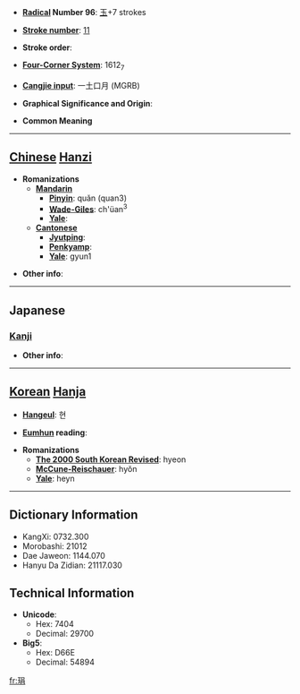 * '''[[Wiktionary:Chinese radical index| Radical]] Number 96''': [[Wiktionary:Chinese radical index 玉|玉]]+7 strokes

* '''[[Wiktionary:Chinese total strokes index|Stroke number]]''': [[Wiktionary:Chinese total strokes index 11|11]]

* '''Stroke order''': 

* '''[[Wiktionary:Chinese four corner index|Four-Corner System]]''': 1612<sub>7</sub>

* '''[[Wiktionary:Chinese Cangjie index|Cangjie input]]''': 一土口月 (MGRB)

* '''Graphical Significance and Origin''': 

* '''Common Meaning'''

----

== [[Chinese]] [[Hanzi]] ==

* '''Romanizations'''
** '''[[Mandarin]]'''
*** '''[[Pinyin]]''': quǎn (quan3)
*** '''[[Wade-Giles]]''': ch'üan<sup>3</sup>
*** '''[[Yale]]''': 
** '''[[Cantonese]]'''
*** '''[[Jyutping]]''':
*** '''[[Penkyamp]]''': 
*** '''[[Yale]]''': gyun1

* '''Other info''': 

----

==Japanese==
===[[Kanji]]===
{{kanji|on readings=[[けん]] (ken), [[けい]] (kei), [[ぎょう]] (gyō)|kun readings=[[たま]] (tama)}}

* '''Other info''':  

----

== [[Korean]] [[Hanja]] ==

* '''[[Hangeul]]''': 현

* '''[[Eumhun]] reading''': 

* '''Romanizations'''
** '''[[The 2000 South Korean Revised Romanization|The 2000 South Korean Revised]]''': hyeon
** '''[[McCune-Reischauer]]''': hyŏn
** '''[[Yale]]''': heyn

----

== Dictionary Information ==

* KangXi: 0732.300
* Morobashi: 21012
* Dae Jaweon: 1144.070
* Hanyu Da Zidian: 21117.030

== Technical Information ==

* '''Unicode''':
** Hex: 7404
** Decimal: 29700
* '''Big5''':
** Hex: D66E
** Decimal: 54894

[[fr:琄]]